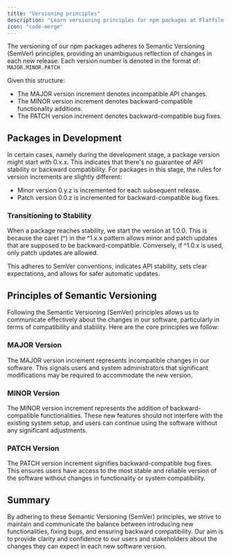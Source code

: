 ```yaml
---
title: "Versioning principles"
description: "Learn versioning principles for npm packages at Flatfile."
icon: "code-merge"
---
```


The versioning of our npm packages adheres to Semantic Versioning (SemVer) principles, providing an unambiguous reflection of changes in each new release. Each version number is denoted in the format of: `MAJOR.MINOR.PATCH`

Given this structure:

- The MAJOR version increment denotes incompatible API changes.
- The MINOR version increment denotes backward-compatible functionality additions.
- The PATCH version increment denotes backward-compatible bug fixes.

## Packages in Development

In certain cases, namely during the development stage, a package version might start with 0.x.x. This indicates that there's no guarantee of API stability or backward compatibility. For packages in this stage, the rules for version increments are slightly different:

- Minor version 0.y.z is incremented for each subsequent release.
- Patch version 0.0.z is incremented for backward-compatible bug fixes.

### Transitioning to Stability
When a package reaches stability, we start the version at 1.0.0. This is because the caret (^) in the ^1.x.x pattern allows minor and patch updates that are supposed to be backward-compatible. Conversely, if ^1.0.x is used, only patch updates are allowed.

This adheres to SemVer conventions, indicates API stability, sets clear expectations, and allows for safer automatic updates.


## Principles of Semantic Versioning
Following the Semantic Versioning (SemVer) principles allows us to communicate effectively about the changes in our software, particularly in terms of compatibility and stability. Here are the core principles we follow:

### MAJOR Version
The MAJOR version increment represents incompatible changes in our software. This signals users and system administrators that significant modifications may be required to accommodate the new version.

### MINOR Version
The MINOR version increment represents the addition of backward-compatible functionalities. These new features should not interfere with the existing system setup, and users can continue using the software without any significant adjustments.

### PATCH Version
The PATCH version increment signifies backward-compatible bug fixes. This ensures users have access to the most stable and reliable version of the software without changes in functionality or system compatibility.

## Summary
By adhering to these Semantic Versioning (SemVer) principles, we strive to maintain and communicate the balance between introducing new functionalities, fixing bugs, and ensuring backward compatibility. Our aim is to provide clarity and confidence to our users and stakeholders about the changes they can expect in each new software version.